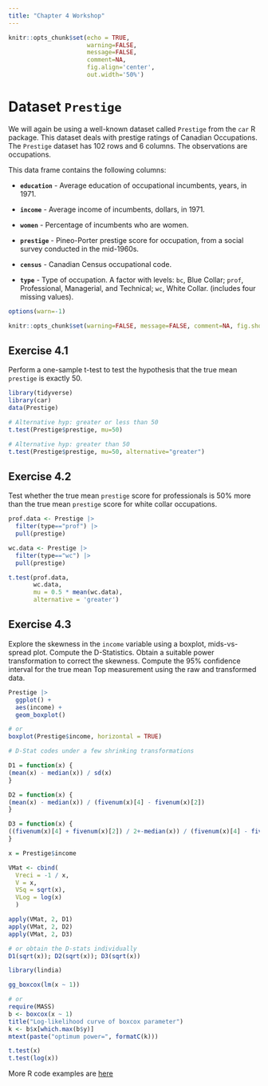 ```yaml
---
title: "Chapter 4 Workshop"
---
```


```r
knitr::opts_chunk$set(echo = TRUE, 
                      warning=FALSE, 
                      message=FALSE, 
                      comment=NA, 
                      fig.align='center', 
                      out.width='50%')
```


# Dataset **`Prestige`**

We will again be using a well-known dataset called `Prestige` from the `car`	R package.  This dataset deals with prestige ratings of Canadian Occupations. The `Prestige` dataset has 102 rows and 6 columns. The observations are occupations.

This data frame contains the following columns:

* **`education`** - Average education of occupational incumbents, years, in 1971.

* **`income`** - Average income of incumbents, dollars, in 1971.

* **`women`** - Percentage of incumbents who are women.

*  **`prestige`** - Pineo-Porter prestige score for occupation, from a social survey conducted in the mid-1960s.

* **`census`** - Canadian Census occupational code.

*  **`type`** - Type of occupation. A factor with levels: `bc`, Blue Collar; `prof`, Professional, Managerial, and Technical; `wc`, White Collar. (includes four missing values).


```r
options(warn=-1) 
```


```r
knitr::opts_chunk$set(warning=FALSE, message=FALSE, comment=NA, fig.show = "hide")
```



## Exercise 4.1 {-}

Perform a one-sample t-test to test the hypothesis that the true mean `prestige` is exactly 50.

```r
library(tidyverse)
library(car)
data(Prestige)

# Alternative hyp: greater or less than 50
t.test(Prestige$prestige, mu=50)

# Alternative hyp: greater than 50
t.test(Prestige$prestige, mu=50, alternative="greater")
```

## Exercise 4.2 {-}

Test whether the true mean `prestige` score for professionals is 50% more than the true mean `prestige` score for white collar occupations. 

```r
prof.data <- Prestige |> 
  filter(type=="prof") |> 
  pull(prestige)

wc.data <- Prestige |> 
  filter(type=="wc") |> 
  pull(prestige) 

t.test(prof.data, 
       wc.data, 
       mu = 0.5 * mean(wc.data),
       alternative = 'greater')
```

## Exercise 4.3 {-}

Explore the skewness in the `income` variable using a boxplot, mids-vs-spread plot.  Compute the D-Statistics.  Obtain a suitable power transformation to correct the skewness.  Compute the 95% confidence interval for the true mean Top measurement using the raw and transformed data.

```r
Prestige |> 
  ggplot() +
  aes(income) + 
  geom_boxplot() 

# or
boxplot(Prestige$income, horizontal = TRUE)
```



```r
# D-Stat codes under a few shrinking transformations

D1 = function(x) {
(mean(x) - median(x)) / sd(x)
}

D2 = function(x) {
(mean(x) - median(x)) / (fivenum(x)[4] - fivenum(x)[2])
}

D3 = function(x) {
((fivenum(x)[4] + fivenum(x)[2]) / 2+-median(x)) / (fivenum(x)[4] - fivenum(x)[2])
}

x = Prestige$income

VMat <- cbind(
  Vreci = -1 / x,
  V = x,
  VSq = sqrt(x),
  VLog = log(x)
  )

apply(VMat, 2, D1)
apply(VMat, 2, D2)
apply(VMat, 2, D3)

# or obtain the D-stats individually
D1(sqrt(x)); D2(sqrt(x)); D3(sqrt(x))

```

```r
library(lindia)

gg_boxcox(lm(x ~ 1))

# or
require(MASS)
b <- boxcox(x ~ 1)
title("Log-likelihood curve of boxcox parameter")
k <- b$x[which.max(b$y)]
mtext(paste("optimum power=", formatC(k)))
```


```r
t.test(x)
t.test(log(x))
```



More R code examples are  [here](../exercises/Chap4more.R)